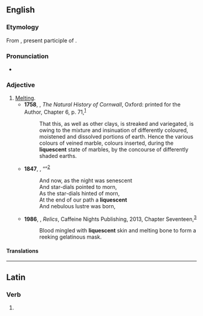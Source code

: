 ==English==

===Etymology===
From {{etyl|la|en}} {{m|la|liquescens}}, present participle of {{m|la|liquesco|liquescere}}.

===Pronunciation===
* {{rhymes|en|ɛsənt|s=3}}

===Adjective===
{{en-adj}}

# [[melting|Melting]].
#* '''1758''', {{w|William Borlase}}, ''The Natural History of Cornwall'', Oxford: printed for the Author, Chapter 6, p. 71,<sup>[https://archive.org/details/naturalhistoryc00borl]</sup>
#*: That this, as well as other clays, is streaked and variegated, is owing to the mixture and insinuation of differently coloured, moistened and dissolved portions of earth. Hence the various colours of veined marble, colours inserted, during the '''liquescent''' state of marbles, by the concourse of differently shaded earths.
#* '''1847''', {{w|Edgar Allan Poe}}, “{{w|Ulalume}}”<sup>[http://www.bartleby.com/360/6/45.html]</sup>
#*: And now, as the night was senescent
#*: And star-dials pointed to morn,
#*: As the star-dials hinted of morn,
#*: At the end of our path a '''liquescent'''
#*: And nebulous lustre was born,
#* '''1986''', {{w|Shaun Hutson}}, ''Relics'', Caffeine Nights Publishing, 2013, Chapter Seventeen,<sup>[https://books.google.ca/books?id=6JBmBgAAQBAJ&printsec=frontcover#v=onepage&q&f=false]</sup>
#*: Blood mingled with '''liquescent''' skin and melting bone to form a reeking gelatinous mask.

====Translations====
{{trans-see|liquescent|melting}}

----

==Latin==

===Verb===
{{la-verb-form|liquēscent}}

# {{inflection of|la|liquēscō||3|p|futr|actv|indc}}